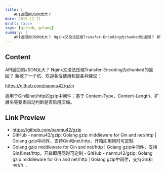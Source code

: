 ```yaml
---
title: |
    API返回的JSON太大？
date: 2019-12-11
draft: false
tags: [github, golang]
summary: |
    API返回的JSON太大？ Nginx又没法压缩Transfer-Encoding为chunked的返回？ 新挖了一个坑，欢迎各位使用和提各种建议，适用于Gin和net/http的gzip中间件：基于 Content-Type、Content-Length、扩展名等要素自动判断是否启用压缩。
---
```


## Content

API返回的JSON太大？
Nginx又没法压缩Transfer-Encoding为chunked的返回？
新挖了一个坑，欢迎各位使用和提各种建议：

https://github.com/nanmu42/gzip

适用于Gin和net/http的gzip中间件：基于 Content-Type、Content-Length、扩展名等要素自动判断是否启用压缩。

## Link Preview

- https://github.com/nanmu42/gzip
- GitHub - nanmu42/gzip: Golang gzip middleware for Gin and net/http | Golang gzip中间件，支持Gin和net/http，开箱即用同时可定制
- Golang gzip middleware for Gin and net/http | Golang gzip中间件，支持Gin和net/http，开箱即用同时可定制 - GitHub - nanmu42/gzip: Golang gzip middleware for Gin and net/http | Golang gzip中间件，支持Gin和net/h...
